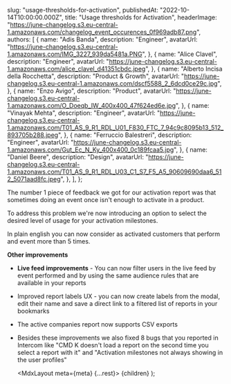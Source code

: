 
  slug: "usage-thresholds-for-activation",
  publishedAt: "2022-10-14T10:00:00.000Z",
  title: "Usage thresholds for Activation",
  headerImage:
    "https://june-changelog.s3.eu-central-1.amazonaws.com/changelog_event_occurences_0f969adb87.png",
  authors: [
    {
      name: "Adis Banda",
      description: "Engineer",
      avatarUrl: "https://june-changelog.s3.eu-central-1.amazonaws.com/IMG_3227_939da5481a.PNG",
    },
    {
      name: "Alice Clavel",
      description: "Engineer",
      avatarUrl:
        "https://june-changelog.s3.eu-central-1.amazonaws.com/alice_clavel_d41351cbdc.jpeg",
    },
    {
      name: "Alberto Incisa della Rocchetta",
      description: "Product & Growth",
      avatarUrl: "https://june-changelog.s3.eu-central-1.amazonaws.com/dscf5588_2_6dcd0ce29c.jpg",
    },
    {
      name: "Enzo Avigo",
      description: "Product",
      avatarUrl:
        "https://june-changelog.s3.eu-central-1.amazonaws.com/O_Doeqb_IW_400x400_47f624ed6e.jpg",
    },
    {
      name: "Vinayak Mehta",
      description: "Engineer",
      avatarUrl:
        "https://june-changelog.s3.eu-central-1.amazonaws.com/T01_AS_9_R1_RDL_U01_F830_FTC_7_94c9c8095b13_512_893705b288.jpeg",
    },
    {
      name: "Ferruccio Balestreri",
      description: "Engineer",
      avatarUrl:
        "https://june-changelog.s3.eu-central-1.amazonaws.com/Gut_Ec_N_Ky_400x400_0c189fcaa5.jpg",
    },
    {
      name: "Daniel Beere",
      description: "Design",
      avatarUrl:
        "https://june-changelog.s3.eu-central-1.amazonaws.com/T01_AS_9_R1_RDL_U03_C1_S7_F5_A5_90609690daa6_512_5071aad8fc.jpeg",
    },
  ],
};

The number 1 piece of feedback we got for our activation report was that sometimes doing an event once isn't enough to activate in a product.

To address this problem we're now introducing an option to select the desired level of usage for your activation milestones.

In plain english you can now consider as activated customers that perform and event more than 5 times.

**Other improvements**

- **Live feed improvements** - You can now filter users in the live feed by event performed and by using the same audience rules that are available in your reports
- Improved report labels UX - you can now create labels from the modal, edit their name and save a direct link to a filtered list of reports in your bookmarks
- The active companies report now supports CSV exports
- Besides these improvements we also fixed 8 bugs that you reported in Intercom like "CMD K doesn't load a report on the second time you select a report with it" and "Activation milestones not always showing in the user profiles"

  <MdxLayout meta={meta} {...rest}>
    {children}
  </MdxLayout>
);
